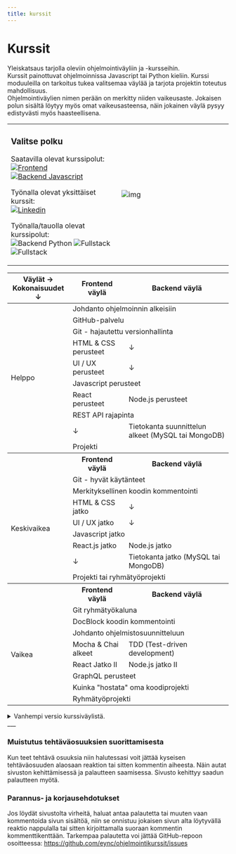 ```yaml
---
title: kurssit
---
```




# Kurssit

Yleiskatsaus tarjolla oleviin ohjelmointiväyliin ja -kursseihin.   
Kurssit painottuvat ohjelmoinnissa Javascript tai Python kieliin. Kurssi moduuleilla on tarkoitus tukea valitsemaa väylää ja tarjota projektin toteutus mahdollisuus.  
Ohjelmointiväylien nimen perään on merkitty niiden vaikeusaste. Jokaisen polun sisältä löytyy myös omat vaikeusasteensa, näin jokainen väylä pysyy edistyvästi myös haasteellisena.  

<table>
<tr>
<td width="50%">  

### Valitse polku  
Saatavilla olevat kurssipolut:  
[![Frontend](https://img.shields.io/badge/Frontend_(helppo)-323330?style=for-the-badge&logo=javascript&logoColor=F7DF1E)](/kurssit/frontend/intro)  
[![Backend Javascript](https://img.shields.io/badge/Backend_(keskivaikea)-323330?style=for-the-badge&logo=javascript&logoColor=F7DF1E)](/kurssit/backend/javascript/intro)  
  

Työnalla olevat yksittäiset kurssit:  
[![Linkedin](https://img.shields.io/badge/Linkedin-0072B1?style=for-the-badge&logo=linkedin&logoColor=white)](#) 

Työnalla/tauolla olevat kurssipolut:  
![Backend Python](https://img.shields.io/badge/Backend_(keskivaikea)-14354C?style=for-the-badge&logo=python&logoColor=white)
![Fullstack](https://img.shields.io/badge/Fullstack_Web_Developer_(haastava)-323330?style=for-the-badge&logo=javascript&logoColor=F7DF1E)  
![Fullstack](https://img.shields.io/badge/Fullstack_Web_Developer_(haastava)-14354C?style=for-the-badge&logo=python&logoColor=white)  

  

</td>
<td>

![img](/img/undraw_valitse_polku.svg)

</td>
</tr>
</table>

<table>
  <thead>
    <tr>
      <th> 
Väylät &#8594; <br /> 
Kokonaisuudet &#8595;</th>
      <th>Frontend väylä</th>
      <th>Backend väylä</th>
    </tr>
  </thead>
  <tbody>
    <tr>
      <td scope="row" rowspan="10"> Helppo </td>
      <td colspan="2"> Johdanto ohjelmoinnin alkeisiin</td>
    </tr>
    <tr>
      <td colspan="2"> GitHub-palvelu</td>
    </tr>
    <tr>
      <td colspan="2"> Git - hajautettu versionhallinta </td>
    </tr>
    <tr>
      <td colspan="1"> HTML & CSS perusteet</td>
      <td colspan="1">↓</td>
    </tr>
    <tr>
      <td colspan="1"> UI / UX perusteet</td>
      <td colspan="1">↓</td>
    </tr>
    <tr>
      <td colspan="2"> Javascript perusteet</td>
    </tr>
    <tr>
      <td colspan="1"> React perusteet</td>
      <td colspan="1"> Node.js perusteet</td>
    </tr>
    <tr>
      <td colspan="2"> REST API rajapinta</td>
    </tr>
    <tr>
      <td colspan="1">↓</td>
      <td colspan="1"> Tietokanta suunnittelun alkeet (MySQL tai MongoDB)</td>
    </tr>
    <tr>
      <td colspan="2"> Projekti</td>
    </tr>
    <tr>
      <th></th>
      <th colspan="1">Frontend väylä</th>
      <th colspan="1">Backend väylä</th>
    </tr>
    <tr>
      <td scope="row" rowspan="8"> Keskivaikea</td>
      <td colspan="2"> Git - hyvät käytänteet</td>
    </tr>
    <tr>
      <td colspan="2"> Merkityksellinen koodin kommentointi</td>
    </tr>
    <tr>
      <td colspan="1"> HTML & CSS jatko</td>
      <td colspan="1">↓</td>
    </tr>
    <tr>
      <td colspan="1"> UI / UX jatko</td>
      <td colspan="1">↓</td>
    </tr>
    <tr>
      <td colspan="2"> Javascript jatko</td>
    </tr>
    <tr>
      <td colspan="1"> React.js jatko</td>
      <td colspan="1"> Node.js jatko</td>
    </tr>
    <tr>
      <td colspan="1">↓</td>
      <td colspan="1"> Tietokanta jatko (MySQL tai MongoDB)</td>
    </tr>
    <tr>
        <td colspan="2">Projekti tai ryhmätyöprojekti</td>
    </tr>
    <tr>
      <th></th>
      <th colspan="1">Frontend väylä</th>
      <th colspan="1">Backend väylä </th>
    </tr>
    <tr>
      <td scope="row" rowspan="8"> Vaikea </td>
      <td colspan="2"> Git ryhmätyökaluna</td>
    </tr>
    <tr>
      <td colspan="2">DocBlock koodin kommentointi </td>
    </tr>
    <tr>
      <td colspan="2">Johdanto ohjelmistosuunnitteluun </td>
    </tr>
    <tr>
      <td colspan="1">Mocha & Chai alkeet </td>
      <td colspan="1">TDD (Test-driven development) </td>
    </tr>
    <tr>
      <td colspan="1">React Jatko II</td>
      <td>Node.js jatko II</td>
    </tr>
    <tr>
      <td colspan="2"> GraphQL perusteet</td>
    </tr>
    <tr>
      <td colspan="2">Kuinka "hostata" oma koodiprojekti</td>
    </tr>
    <tr>
      <td colspan="2">Ryhmätyöprojekti</td>
    </tr>
  </tbody>
</table>  

<details>
  <summary>Vanhempi versio kurssiväylistä.</summary>
<table>
  <thead>
    <tr>
      <th> 
Väylät &#8594; <br /> 
Kokonaisuudet &#8595;</th>
      <th>Frontend väylä</th>
      <th>Backend väylä <small>(python* tai javascript**)</small></th>
      <th>Fullstack web developer <small>(javascript)</small>  </th>
      <th>Fullstack web developer <small>(python)</small></th>
    </tr>
  </thead>
  <tbody>
    <tr>
      <td scope="row" rowspan="10"> Helppo </td>
      <td colspan="4"> Johdanto ohjelmoinnin alkeisiin</td>
    </tr>
    <tr>
      <td colspan="4"> GitHub-palvelu</td>
    </tr>
    <tr>
      <td colspan="4"> Git - hajautettu versionhallinta </td>
    </tr>
    <tr>
      <td> HTML & CSS perusteet</td>
      <td> Python perusteet *</td>
      <td colspan="2"> HTML & CSS perusteet</td>
    </tr>
    <tr>
      <td> Javascript perusteet</td>
      <td> Flask perusteet *</td>
      <td> Javascript perusteet</td>
      <td> Python perusteet</td>
    </tr>
    <tr>
      <td> React perusteet</td>
      <td> Javascript perusteet **</td>
      <td> React perusteet</td>
      <td> Flask perusteet</td>
    </tr>
    <tr>
      <td> UI / UX perusteet</td>
      <td> Node.js perusteet **</td>
      <td> Node.js perusteet</td>
      <td> Jinja2 perusteet</td>
    </tr>
    <tr>
      <td colspan="4"> REST API rajapinta</td>
    </tr>
    <tr>
      <td colspan="1"></td>
      <td colspan="3"> Tietokanta suunnittelun alkeet (MySQL tai MongoDB)</td>
    </tr>
    <tr>
      <td colspan="4"> Projekti</td>
    </tr>
    <tr>
      <th></th>
      <th>Frontend väylä</th>
      <th>Backend väylä (python * tai javascript **)</th>
      <th>Fullstack web developer (javascript)  </th>
      <th>Fullstack web developer (python)</th>
    </tr>
    <tr>
      <td scope="row" rowspan="7"> Keskivaikea</td>
      <td colspan="4"> Git - hyvät käytänteet</td>
    </tr>
    <tr>
      <td colspan="4"> Merkityksellinen koodin kommentointi</td>
    </tr>
    <tr>
      <td> HTML & CSS jatko</td>
      <td> Python jatko *</td>
      <td> Javascript jatko</td>
      <td> Python jatko </td>
    </tr>
    <tr>
      <td> Javascript jatko</td>
      <td> Flask jatko *</td>
      <td> React jatko</td>
      <td> Flask jatko</td>
    </tr>
    <tr>
      <td> UI / UX jatko</td>
      <td> Node jatko **</td>
      <td> Node jatko</td>
      <td> Jinja2 jatko</td>
    </tr>
    <tr>
      <td colspan="1"></td>
      <td colspan="3"> Tietokanta jatko (MySQL tai MongoDB)</td>
    </tr>
    <tr>
        <td colspan="4">Projekti tai ryhmätyöprojekti</td>
    </tr>
    <tr>
      <th></th>
      <th>Frontend väylä</th>
      <th>Backend väylä (python * tai javascript **)</th>
      <th>Fullstack web developer (javascript)  </th>
      <th>Fullstack web developer (python)</th>
    </tr>
    <tr>
      <td scope="row" rowspan="10"> Vaikea </td>
      <td colspan="4"> Git ryhmätyökaluna</td>
    </tr>
    <tr>
      <td colspan="4">DocBlock koodin kommentointi </td>
    </tr>
    <tr>
      <td colspan="4">Johdanto ohjelmistosuunnitteluun </td>
    </tr>
    <tr>
      <td colspan="1">Mocha & Chai alkeet </td>
      <td colspan="3">TDD (Test-driven development) </td>
    </tr>
    <tr>
      <td>React jatko II </td>
      <td>Django perusteet * </td>
      <td>React jatko II </td>
      <td>Django perusteet </td>
    </tr>
    <tr>
      <td></td>
      <td>Django Rest Framework * </td>
      <td>Node jatko </td>
      <td>Django Rest Framework </td>
    </tr>
    <tr>
      <td colspan="4"> GraphQL perusteet</td>
    </tr>
    <tr>
      <td></td>
      <td>Node jatko**</td>
      <td colspan="2"></td>
    </tr>
    <tr>
      <td colspan="4">Kuinka "hostata" oma koodiprojekti</td>
    </tr>
    <tr>
      <td colspan="4">Ryhmätyöprojekti</td>
    </tr>
  </tbody>
</table>  
</details>  
___

### Muistutus tehtäväosuuksien suorittamisesta
Kun teet tehtävä osuuksia niin halutessasi voit jättää kyseisen tehtäväosuuden alaosaan reaktion tai sitten kommentin aiheesta. Näin autat sivuston kehittämisessä ja palautteen saamisessa. Sivusto kehittyy saadun palautteen myötä. 

### Parannus- ja korjausehdotukset
Jos löydät sivustolta virheitä, haluat antaa palautetta tai muuten vaan kommentoida sivun sisältöä, niin se onnistuu jokaisen sivun alta löytyvällä reaktio nappulalla tai sitten kirjoittamalla suoraan kommentin kommenttikenttään.
Tarkempaa palautetta voi jättää GitHub-repoon osoitteessa: https://github.com/eync/ohjelmointikurssit/issues
